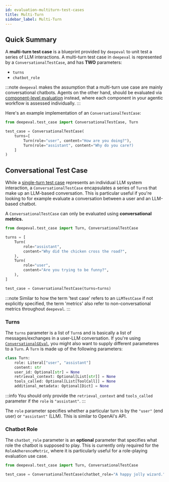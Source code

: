 ```yaml
---
id: evaluation-multiturn-test-cases
title: Multi-Turn
sidebar_label: Multi-Turn
---
```


## Quick Summary

A **multi-turn test case** is a blueprint provided by `deepeval` to unit test a series of LLM interactions. A multi-turn test case in `deepeval` is represented by a `ConversationalTestCase`, and has **TWO** parameters:

- `turns`
- `chatbot_role`

:::note
`deepeval` makes the assumption that a multi-turn use case are mainly conversational chatbots. Agents on the other hand, should be evaluated via [component-level evaluation](/docs/evaluation-component-level-llm-evals) instead, where each component in your agentic workflow is assessed individually.
:::

Here's an example implementation of an `ConversationalTestCase`:

```python
from deepeval.test_case import ConversationalTestCase, Turn

test_case = ConversationalTestCase(
    turns=[
        Turn(role="user", content="How are you doing?"),
        Turn(role="assistant", content="Why do you care?)
    ]
)
```

## Conversational Test Case

While a [single-turn test case](/docs/evaluation-test-cases) represents an individual LLM system interaction, a `ConversationalTestCase` encapsulates a series of `Turn`s that make up an LLM-based conversation. This is particular useful if you're looking to for example evaluate a conversation between a user and an LLM-based chatbot.

A `ConversationalTestCase` can only be evaluated using **conversational metrics.**

```python title="main.py"
from deepeval.test_case import Turn, ConversationalTestCase

turns = [
    Turn(
        role="assistant",
        content="Why did the chicken cross the road?",
    ),
    Turn(
        role="user",
        content="Are you trying to be funny?",
    ),
]

test_case = ConversationalTestCase(turns=turns)
```

:::note
Similar to how the term 'test case' refers to an `LLMTestCase` if not explicitly specified, the term 'metrics' also refer to non-conversational metrics throughout `deepeval`.
:::

### Turns

The `turns` parameter is a list of `Turn`s and is basically a list of messages/exchanges in a user-LLM conversation. If you're using [`ConversationalGEval`](/docs/metrics-conversational-g-eval), you might also want to supply different parameteres to a `Turn`. A `Turn` is made up of the following parameters:

```python
class Turn:
    role: Literal["user", "assistant"]
    content: str
    user_id: Optional[str] = None
    retrieval_context: Optional[List[str]] = None
    tools_called: Optional[List[ToolCall]] = None
    additional_metadata: Optional[Dict] = None
```

:::info
You should only provide the `retrieval_context` and `tools_called` parameter if the `role` is `"assistant"`.
:::

The `role` parameter specifies whether a particular turn is by the `"user"` (end user) or `"assistant"` (LLM). This is similar to OpenAI's API.

### Chatbot Role

The `chatbot_role` parameter is an **optional** parameter that specifies what role the chatbot is supposed to play. This is currently only required for the `RoleAdherenceMetric`, where it is particularly useful for a role-playing evaluation use case.

```python
from deepeval.test_case import Turn, ConversationalTestCase

test_case = ConversationalTestCase(chatbot_role="A happy jolly wizard.", turns=[Turn(...)])
```
